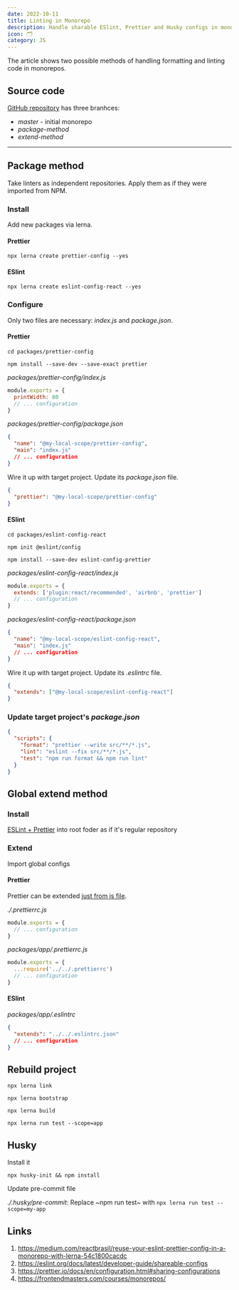 ```yaml
---
date: 2022-10-11
title: Linting in Monorepo
description: Handle sharable ESlint, Prettier and Husky configs in mono repositories
icon: 🗂
category: JS
---
```


The article shows two possible methods of handling formatting and linting code in monorepos.

## Source code

[GitHub repository](https://github.com/slimcandy/monorepo-lint-example) has three branhces:

- _master_ - initial monorepo
- _package-method_
- _extend-method_

---

## Package method

Take linters as independent repositories. Apply them as if they were imported from NPM.

### Install

Add new packages via lerna.

#### Prettier

`npx lerna create prettier-config --yes`

#### ESlint

`npx lerna create eslint-config-react --yes`

### Configure

Only two files are necessary: _index.js_ and _package.json_.

#### Prettier

`cd packages/prettier-config`

`npm install --save-dev --save-exact prettier`

_packages/prettier-config/index.js_

```js
module.exports = {
  printWidth: 80
  // ... configuration
}
```

_packages/prettier-config/package.json_

```json
{
  "name": "@my-local-scope/prettier-config",
  "main": "index.js"
  // ... configuration
}
```

Wire it up with target project. Update its _package.json_ file.

```json
{
  "prettier": "@my-local-scope/prettier-config"
}
```

#### ESlint

`cd packages/eslint-config-react`

`npm init @eslint/config`

`npm install --save-dev eslint-config-prettier`

_packages/eslint-config-react/index.js_

```js
module.exports = {
  extends: ['plugin:react/recommended', 'airbnb', 'prettier']
  // ... configuration
}
```

_packages/eslint-config-react/package.json_

```json
{
  "name": "@my-local-scope/eslint-config-react",
  "main": "index.js"
  // ... configuration
}
```

Wire it up with target project. Update its _.eslintrc_ file.

```json
{
  "extends": ["@my-local-scope/eslint-config-react"]
}
```

### Update target project's _package.json_

```json
{
  "scripts": {
    "format": "prettier --write src/**/*.js",
    "lint": "eslint --fix src/**/*.js",
    "test": "npm run format && npm run lint"
  }
}
```

## Global extend method

### Install

[ESLint + Prettier](https://reactdeveloper.netlify.app/typescript-cra-eslint-airbnb-prettier) into root foder as if it's regular repository

### Extend

Import global configs

#### Prettier

Prettier can be extended [just from js file](https://prettier.io/docs/en/configuration.html#sharing-configurations).

_./.prettierrc.js_

```js
module.exports = {
  // ... configuration
}
```

_packages/app/.prettierrc.js_

```js
module.exports = {
  ...require('../../.prettierrc')
  // ... configuration
}
```

#### ESlint

_packages/app/.eslintrc_

```json
{
  "extends": "../../.eslintrc.json"
  // ... configuration
}
```

## Rebuild project

`npx lerna link`

`npx lerna bootstrap`

`npx lerna build`

`npx lerna run test --scope=app`

## Husky

Install it

`npx husky-init && npm install`

Update pre-commit file

_./.husky/pre-commit_: Replace ~npm run test~ with `npx lerna run test --scope=my-app`

## Links

1. https://medium.com/reactbrasil/reuse-your-eslint-prettier-config-in-a-monorepo-with-lerna-54c1800cacdc
1. https://eslint.org/docs/latest/developer-guide/shareable-configs
1. https://prettier.io/docs/en/configuration.html#sharing-configurations
1. https://frontendmasters.com/courses/monorepos/
